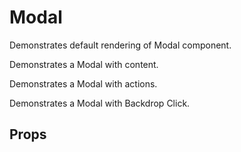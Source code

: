 


<Meta of={ModalStories} />

# Modal

Demonstrates default rendering of Modal component.

<Preview>
  <Story of={ModalStories.Default} />
</Preview>

Demonstrates a Modal with content.

<Preview>
  <Story of={ModalStories.WithContent} />
</Preview>

Demonstrates a Modal with actions.

<Preview>
  <Story of={ModalStories.WithActions} />
</Preview>

Demonstrates a Modal with Backdrop Click.

<Preview>
  <Story of={ModalStories.BackdropClick} />
</Preview>

## Props

<ArgsTable of={Modal} />

